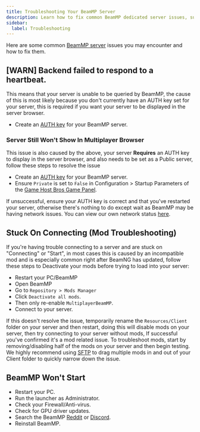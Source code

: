 ```yaml
---
title: Troubleshooting Your BeamMP Server
description: Learn how to fix common BeamMP dedicated server issues, such as backend failed to respond to a heartbeat and more.
sidebar:
  label: Troubleshooting
---
```


Here are some common [BeamMP server](https://www.gamehostbros.com/beammp-server-hosting/) issues you may encounter and how to fix them.

## [WARN] Backend failed to respond to a heartbeat.

This means that your server is unable to be queried by BeamMP, the cause of this is most likely because you don't currently have an AUTH key set for your server, this is required if you want your server to be displayed in the server browser.

- Create an [AUTH key](/games/beammp/authkeys/) for your BeamMP server.

### Server Still Won't Show In Multiplayer Browser

This issue is also caused by the above, your server **Requires** an AUTH key to display in the server browser, and also needs to be set as a Public server, follow these steps to resolve the issue

- Create an [AUTH key](/games/beammp/authkeys/) for your BeamMP server.
- Ensure `Private` is set to `False` in Configuration > Startup Parameters of the [Game Host Bros Game Panel](https://panel.gamehostbros.com/).

If unsuccessful, ensure your AUTH key is correct and that you've restarted your server, otherwise there's nothing to do except wait as BeamMP may be having network issues. You can view our own network status [here](https://status.gamehostbros.com/).

## Stuck On Connecting (Mod Troubleshooting)

If you're having trouble connecting to a server and are stuck on "Connecting" or "Start", in most cases this is caused by an incompatible mod and is especially common right after BeamNG has updated, follow these steps to Deactivate your mods before trying to load into your server:

- Restart your PC/BeamMP
- Open BeamMP
- Go to `Repository > Mods Manager`
- Click `Deactivate all mods`.
- Then only re-enable `MultiplayerBeamMP`.
- Connect to your server.

If this doesn't resolve the issue, temporarily rename the `Resources/Client` folder on your server and then restart, doing this will disable mods on your server, then try connecting to your server without mods, If successful you've confirmed it's a mod related issue. To troubleshoot mods, start by removing/disabling half of the mods on your server and then begin testing. We highly recommend using [SFTP](https://guides.gamehostbros.com/getting-started/uploading-files/) to drag multiple mods in and out of your Client folder to quickly narrow down the issue.

## BeamMP Won't Start

- Restart your PC.
- Run the launcher as Administrator.
- Check your Firewall/Anti-virus.
- Check for GPU driver updates.
- Search the BeamMP [Reddit](https://www.reddit.com/r/BeamMP/) or [Discord](https://discord.gg/BeamMP).
- Reinstall BeamMP.